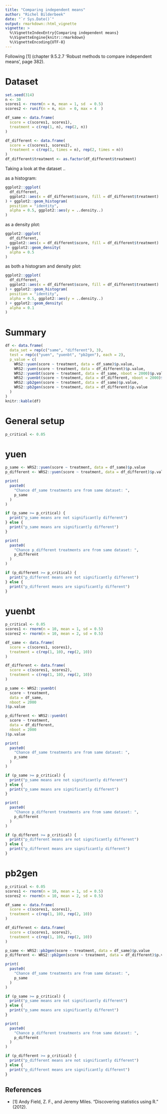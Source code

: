 ```yaml
---
title: "Comparing independent means"
author: "Richel Bilderbeek"
date: "`r Sys.Date()`"
output: rmarkdown::html_vignette
vignette: >
  %\VignetteIndexEntry{Comparing independent means}
  %\VignetteEngine{knitr::rmarkdown}
  %\VignetteEncoding{UTF-8}
---
```


Following [1] (chapter 9.5.2.7 'Robust methods to compare independent means', page 382).

# Dataset

```r
set.seed(314)
n <- 30
scores1 <- rnorm(n = n, mean = 1, sd  = 0.5)
scores2 <- runif(n = n, min  = 0, max = 4  )

df_same <- data.frame(
  score = c(scores1, scores1),
  treatment = c(rep(1, n), rep(2, n))
)

df_different <- data.frame(
  score = c(scores1, scores2),
  treatment = c(rep(1, times = n), rep(2, times = n))
)
df_different$treatment <- as.factor(df_different$treatment)
```

Taking a look at the dataset ..

as a histogram:

```r
ggplot2::ggplot(
  df_different,
  ggplot2::aes(x = df_different$score, fill = df_different$treatment)
) + ggplot2::geom_histogram(
  position = "identity",
  alpha = 0.5, ggplot2::aes(y = ..density..)
)
```

as a density plot:

```r
ggplot2::ggplot(
  df_different,
  ggplot2::aes(x = df_different$score, fill = df_different$treatment)
)+ ggplot2::geom_density(
  alpha = 0.5
)
```

as both a histogram and density plot:

```r
ggplot2::ggplot(
  df_different,
  ggplot2::aes(x = df_different$score, fill = df_different$treatment)
) + ggplot2::geom_histogram(
  position = "identity",
  alpha = 0.5, ggplot2::aes(y = ..density..)
) + ggplot2::geom_density(
  alpha = 0.1
)
```

# Summary

```r

df <- data.frame(
  data_set = rep(c("same", "different"), 3),
  test = rep(c("yuen", "yuenbt", "pb2gen"), each = 2),
  p_value = c(
    WRS2::yuen(score ~ treatment, data = df_same)$p.value,
    WRS2::yuen(score ~ treatment, data = df_different)$p.value,
    WRS2::yuenbt(score ~ treatment, data = df_same, nboot = 2000)$p.value,
    WRS2::yuenbt(score ~ treatment, data = df_different, nboot = 2000)$p.value,
    WRS2::pb2gen(score ~ treatment, data = df_same)$p.value,
    WRS2::pb2gen(score ~ treatment, data = df_different)$p.value
  )
)
knitr::kable(df)
```

# General setup

```r
p_critical <- 0.05
```

# yuen

```r
p_same <- WRS2::yuen(score ~ treatment, data = df_same)$p.value
p_different <- WRS2::yuen(score ~ treatment, data = df_different)$p.value

print(
  paste0(
    "Chance df_same treatments are from same dataset: ",
    p_same
  )
)

if (p_same >= p_critical) {
  print("p_same means are not significantly different")
} else {
  print("p_same means are significantly different")
}

print(
  paste0(
    "Chance p_different treatments are from same dataset: ",
    p_different
  )
)

if (p_different >= p_critical) {
  print("p_different means are not significantly different")
} else {
  print("p_different means are significantly different")
}

```


# yuenbt

```r
p_critical <- 0.05
scores1 <- rnorm(n = 10, mean = 1, sd = 0.5)
scores2 <- rnorm(n = 10, mean = 2, sd = 0.5)

df_same <- data.frame(
  score = c(scores1, scores1),
  treatment = c(rep(1, 10), rep(2, 10))
)

df_different <- data.frame(
  score = c(scores1, scores2),
  treatment = c(rep(1, 10), rep(2, 10))
)

p_same <- WRS2::yuenbt(
  score ~ treatment,
  data = df_same,
  nboot = 2000
)$p.value

p_different <- WRS2::yuenbt(
  score ~ treatment,
  data = df_different,
  nboot = 2000
)$p.value

print(
  paste0(
    "Chance df_same treatments are from same dataset: ",
    p_same
  )
)

if (p_same >= p_critical) {
  print("p_same means are not significantly different")
} else {
  print("p_same means are significantly different")
}

print(
  paste0(
    "Chance p_different treatments are from same dataset: ",
    p_different
  )
)

if (p_different >= p_critical) {
  print("p_different means are not significantly different")
} else {
  print("p_different means are significantly different")
}

```

# pb2gen

```r
p_critical <- 0.05
scores1 <- rnorm(n = 10, mean = 1, sd = 0.5)
scores2 <- rnorm(n = 10, mean = 2, sd = 0.5)

df_same <- data.frame(
  score = c(scores1, scores1),
  treatment = c(rep(1, 10), rep(2, 10))
)

df_different <- data.frame(
  score = c(scores1, scores2),
  treatment = c(rep(1, 10), rep(2, 10))
)

p_same <- WRS2::pb2gen(score ~ treatment, data = df_same)$p.value
p_different <- WRS2::pb2gen(score ~ treatment, data = df_different)$p.value

print(
  paste0(
    "Chance df_same treatments are from same dataset: ",
    p_same
  )
)

if (p_same >= p_critical) {
  print("p_same means are not significantly different")
} else {
  print("p_same means are significantly different")
}

print(
  paste0(
    "Chance p_different treatments are from same dataset: ",
    p_different
  )
)

if (p_different >= p_critical) {
  print("p_different means are not significantly different")
} else {
  print("p_different means are significantly different")
}

```

## References

 * [1] Andy Field, Z. F., and Jeremy Miles. "Discovering statistics using R." (2012).
